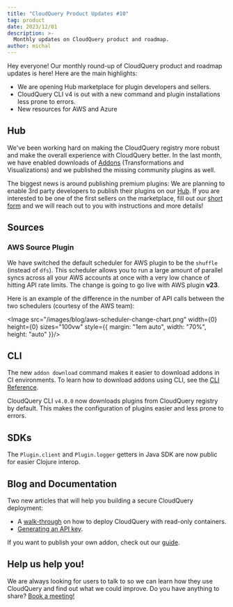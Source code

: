 ```yaml
---
title: "CloudQuery Product Updates #10"
tag: product
date: 2023/12/01
description: >-
  Monthly updates on CloudQuery product and roadmap.
author: michal
---
```



<BlogHeader/>

Hey everyone! Our monthly round-up of CloudQuery product and roadmap updates is here! Here are the main highlights:

- We are opening Hub marketplace for plugin developers and sellers.
- CloudQuery CLI v4 is out with a new command and plugin installations less prone to errors.
- New resources for AWS and Azure


## Hub

We've been working hard on making the CloudQuery registry more robust and make the overall experience with CloudQuery better. In the last month, we have enabled downloads of [Addons](https://cql.ink/3T1Jkdz) (Transformations and Visualizations) and we published the missing community plugins as well.

The biggest news is around publishing premium plugins: We are planning to enable 3rd party developers to publish their plugins on our [Hub](https://cql.ink/3SZww7s). If you are interested to be one of the first sellers on the marketplace, fill out our [short form](https://cql.ink/49U9ViN) and we will reach out to you with instructions and more details!

## Sources

### AWS Source Plugin

We have switched the default scheduler for AWS plugin to be the `shuffle` (instead of `dfs`). This scheduler allows you to run a large amount of parallel syncs across all your AWS accounts at once with a very low chance of hitting API rate limits. The change is going to go live with AWS plugin **v23**.

Here is an example of the difference in the number of API calls between the two schedulers (courtesy of the AWS team):

<Image src="/images/blog/aws-scheduler-change-chart.png" width={0}
  height={0}
  sizes="100vw"
  style={{ margin: "1em auto", width: "70%", height: "auto" }}/>

## CLI

The new `addon download` command makes it easier to download addons in CI environments. To learn how to download addons using CLI, see the [CLI Reference](https://cql.ink/3T3GV22).

CloudQuery CLI `v4.0.0` now downloads plugins from CloudQuery registry by default. This makes the configuration of plugins easier and less prone to errors.

## SDKs

The `Plugin.client` and `Plugin.logger` getters in Java SDK are now public for easier Clojure interop.

## Blog and Documentation

Two new articles that will help you building a secure CloudQuery deployment:

- A [walk-through](https://cql.ink/47xJAWh) on how to deploy CloudQuery with read-only containers.
- [Generating an API key](https://cql.ink/47sZv8a).

If you want to publish your own addon, check out our [guide](https://cql.ink/3R70sfE).

## Help us help you!

We are always looking for users to talk to so we can learn how they use CloudQuery and find out what we could improve. Do you have anything to share? [Book a meeting!](https://cql.ink/3R2lziW)
